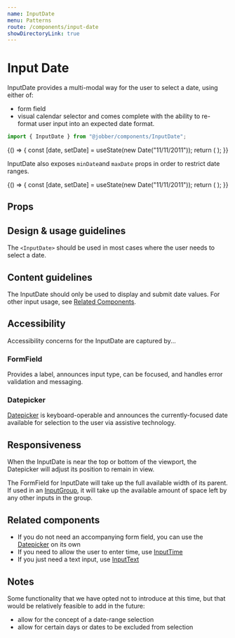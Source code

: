 ```yaml
---
name: InputDate
menu: Patterns
route: /components/input-date
showDirectoryLink: true
---
```



# Input Date

InputDate provides a multi-modal way for the user to select a date, using either
of:

- form field
- visual calendar selector and comes complete with the ability to re-format user
  input into an expected date format.

```ts
import { InputDate } from "@jobber/components/InputDate";
```

<Playground>
  {() => {
    const [date, setDate] = useState(new Date("11/11/2011"));
    return (
      <InputDate placeholder="Start Date" value={date} onChange={setDate} />
    );
  }}
</Playground>

InputDate also exposes `minDate`and `maxDate` props in order to restrict date
ranges.

<Playground>
  {() => {
    const [date, setDate] = useState(new Date("11/11/2011"));
    return (
      <InputDate
        minDate={new Date("11/06/2011")}
        maxDate={new Date("11/25/2011")}
        placeholder="Start Date"
        value={date}
        onChange={setDate}
      />
    );
  }}
</Playground>

## Props

<Props of={InputDate} />

## Design & usage guidelines

The `<InputDate>` should be used in most cases where the user needs to select a
date.

## Content guidelines

The InputDate should only be used to display and submit date values. For other
input usage, see [Related Components](#related-components).

## Accessibility

Accessibility concerns for the InputDate are captured by...

### FormField

Provides a label, announces input type, can be focused, and handles error
validation and messaging.

### Datepicker

[Datepicker](/components/date-picker#accessibility) is keyboard-operable and
announces the currently-focused date available for selection to the user via
assistive technology.

## Responsiveness

When the InputDate is near the top or bottom of the viewport, the Datepicker
will adjust its position to remain in view.

The FormField for InputDate will take up the full available width of its parent.
If used in an [InputGroup](/components/input-group), it will take up the
available amount of space left by any other inputs in the group.

## Related components

- If you do not need an accompanying form field, you can use the
  [Datepicker](/components/Datepicker) on its own
- If you need to allow the user to enter time, use
  [InputTime](/components/input-time)
- If you just need a text input, use [InputText](/components/input-text)

## Notes

Some functionality that we have opted not to introduce at this time, but that
would be relatively feasible to add in the future:

- allow for the concept of a date-range selection
- allow for certain days or dates to be excluded from selection
